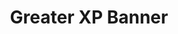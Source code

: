 ---
title: "Greater XP Banner"
meta_title: "Greater XP Banner craft"
description: "Craft de Greater XP Banner"
rank: "b"
draft: false
name: "Greater XP Banner"
recipe_img: "https://wiki.pokexgames.com/images/0/07/Great_XP_Banner.png"
level: 60
craft_time: 10800
result: 1
value_npc: 1
ingredients:
  - name: "Green Tissue"
    quantity: 6
    item_img: "https://wiki.pokexgames.com/images/a/a9/Green_Tissue.png"
    value_npc: 1
  - name: "Refined Style Point"
    quantity: 20
    item_img: "https://wiki.pokexgames.com/images/6/6b/Refined_style_point.png"
    value_npc: 1
---